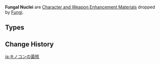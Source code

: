{{Terminology Infobox
|image        = <gallery>
Item Inactivated Fungal Nucleus.png|Inactivated
Item Dormant Fungal Nucleus.png|Dormant
Item Robust Fungal Nucleus.png|Robust
</gallery>
|type         = Item Groups
|type2        = Character and Weapon Enhancement Materials
|type3        = Character and Weapon Enhancement Material Groups
|source1      = [[Fungi]]
}}
'''Fungal Nuclei''' are [[Character and Weapon Enhancement Material]]s dropped by [[Fungi]].

==Types==
{{Material Quality
|2=Inactivated Fungal Nucleus
|3=Dormant Fungal Nucleus
|4=Robust Fungal Nucleus
}}

==Change History==
{{Change History|3.0}}
[[Category:Fungal Nuclei| ]]

[[ja:キノコンの菌核]]